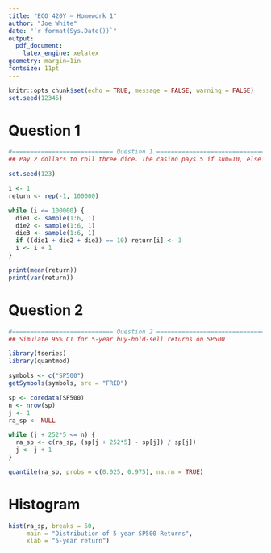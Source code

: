 ```yaml
---
title: "ECO 420Y — Homework 1"
author: "Joe White"
date: "`r format(Sys.Date())`"
output:
  pdf_document:
    latex_engine: xelatex
geometry: margin=1in
fontsize: 11pt
---
```


```r
knitr::opts_chunk$set(echo = TRUE, message = FALSE, warning = FALSE)
set.seed(12345)
```

# Question 1

```r
#============================ Question 1 =======================================
## Pay 2 dollars to roll three dice. The casino pays 5 if sum=10, else pays 1.

set.seed(123)

i <- 1
return <- rep(-1, 100000)

while (i <= 100000) {
  die1 <- sample(1:6, 1)
  die2 <- sample(1:6, 1)
  die3 <- sample(1:6, 1)
  if ((die1 + die2 + die3) == 10) return[i] <- 3
  i <- i + 1
}

print(mean(return))
print(var(return))

```

# Question 2 

```r
#============================ Question 2 =======================================
## Simulate 95% CI for 5-year buy-hold-sell returns on SP500

library(tseries)
library(quantmod)

symbols <- c("SP500")
getSymbols(symbols, src = "FRED")

sp <- coredata(SP500)
n <- nrow(sp)
j <- 1
ra_sp <- NULL

while (j + 252*5 <= n) {
  ra_sp <- c(ra_sp, (sp[j + 252*5] - sp[j]) / sp[j])
  j <- j + 1
}

quantile(ra_sp, probs = c(0.025, 0.975), na.rm = TRUE)

```

# Histogram

```r
hist(ra_sp, breaks = 50,
     main = "Distribution of 5-year SP500 Returns",
     xlab = "5-year return")
```
